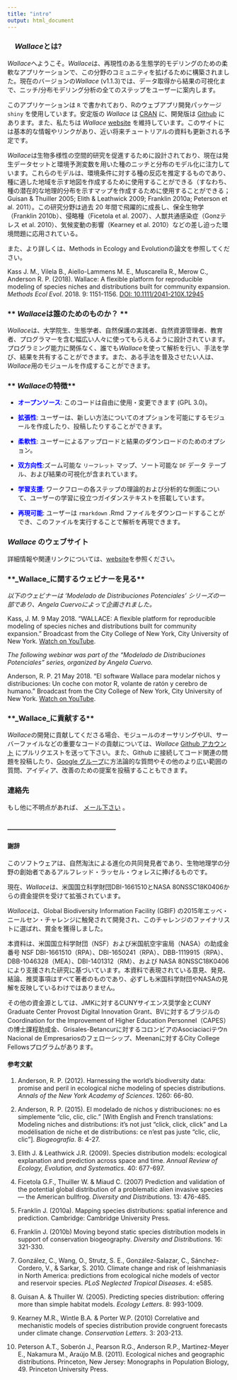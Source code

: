 ```yaml
---
title: "intro"
output: html_document
---
```


### **　*Wallace*とは?**

*Wallace*へようこそ。*Wallace*は、再現性のある生態学的モデリングのための柔軟なアプリケーションで、この分野のコミュニティを拡げるために構築されました。現在のバージョンの*Wallace* (v1.1.3)では、データ取得から結果の可視化まで、ニッチ/分布モデリング分析の全てのステップをユーザーに案内します。

このアプリケーションは `R` で書かれており、Rのウェブアプリ開発パッケージ `shiny` を使用しています。安定版の *Wallace* は <a href='https://CRAN.R-project.org/package=wallace' target='_blank'>CRAN</a> に、開発版は <a href='https://github.com/wallaceEcoMod/wallace' target='_blank'>Github</a> にあります。また、私たちは *Wallace* <a href='https://wallaceecomod.github.io/' target='_blank'>website</a> を維持しています。このサイトには基本的な情報やリンクがあり、近い将来チュートリアルの資料も更新される予定です。

*Wallace*は生物多様性の空間的研究を促進するために設計されており、現在は発生データセットと環境予測変数を用いた種のニッチと分布のモデル化に注力しています。これらのモデルは、環境条件に対する種の反応を推定するものであり、種に適した地域を示す地図を作成するために使用することができる（すなわち、種の潜在的な地理的分布を示すマップを作成するために使用することができる；Guisan & Thuiller 2005; Elith & Leathwick 2009; Franklin 2010a; Peterson et al. 2011）。この研究分野は過去 20 年間で飛躍的に成長し、保全生物学（Franklin 2010b）、侵略種（Ficetola et al. 2007）、人獣共通感染症（Gonzテレス et al. 2010）、気候変動の影響（Kearney et al. 2010）などの差し迫った環境問題に応用されている。

また、より詳しくは、Methods in Ecology and Evolutionの論文を参照してください。

Kass J. M., Vilela B., Aiello-Lammens M. E., Muscarella R., Merow C., Anderson R. P. (2018). Wallace: A flexible platform for reproducible modeling of species niches and distributions built for community expansion. *Methods Ecol Evol*. 2018. 9: 1151-1156. <a href="https://doi.org/10.1111/2041-210X.12945" target="_blank">DOI: 10.1111/2041-210X.12945</a>

### ** *Wallace*は誰のためのものか？ **

*Wallace*は、大学院生、生態学者、自然保護の実践者、自然資源管理者、教育者、プログラマーを含む幅広い人々に使ってもらえるように設計されています。プログラミング能力に関係なく、誰でも*Wallace*を使って解析を行い、手法を学び、結果を共有することができます。また、ある手法を普及させたい人は、*Wallace*用のモジュールを作成することができます。

### ** *Wallace*の特徴**

* **<span style='color:blue'>オープンソース</span>**: このコードは自由に使用・変更できます (GPL 3.0)。

* **<span style='color:blue'>拡張性</span>**:  ユーザーは、新しい方法についてのオプションを可能にするモジュールを作成したり、投稿したりすることができます。

* **<span style='color:blue'>柔軟性</span>**: ユーザーによるアップロードと結果のダウンロードのためのオプション。

* **<span style='color:blue'>双方向性</span>**:ズーム可能な `リーフレット` マップ、ソート可能な `DF` データ テーブル、および結果の可視化が含まれています。

* **<span style='color:blue'>学習支援</span>**:  ワークフローの各ステップの理論的および分析的な側面について、ユーザーの学習に役立つガイダンステキストを搭載しています。

* **<span style="color:blue">再現可能</span>**: ユーザーは `rmarkdown` .Rmd ファイルをダウンロードすることができ、このファイルを実行することで解析を再現できます。

### **_Wallace_ のウェブサイト**

詳細情報や関連リンクについては、<a href='https://wallaceecomod.github.io/' target='_blank'>website</a>を参照ください。

### **_Wallace_に関するウェビナーを見る**

*以下のウェビナーは 'Modelado de Distribuciones Potenciales' シリーズの一部であり、Angela Cuervoによって企画されました。*

Kass, J. M. 9 May 2018. "WALLACE: A flexible platform for reproducible modeling of species niches and distributions built for community expansion." Broadcast from the City College of New York, City University of New York. <a href="https://www.youtube.com/watch?v=00CSd9vx2CE&feature=youtu.be" target="_blank">Watch on YouTube</a>.

*The following webinar was part of the "Modelado de Distribuciones Potenciales" series, organized by Angela Cuervo.*

Anderson, R. P. 21 May 2018. "El software Wallace para modelar nichos y distribuciones: Un coche con motor R, volante de ratón y cerebro de humano." Broadcast from the City College of New York, City University of New York. <a href="https://www.youtube.com/watch?v=0652g9PDKp4" target="_blank">Watch on YouTube</a>. 

### **_Wallace_に貢献する**

*Wallace*の開発に貢献してくださる場合、モジュールのオーサリングやUI、サーバーファイルなどの重要なコードの貢献については、*Wallace* <a href='https://github.com/wallaceEcoMod/wallace' target='_blank'>Github アカウント</a> にプルリクエストを送って下さい。また、Github に接続してコード関連の問題を投稿したり、<a href='https://groups.google.com/forum/#!forum/wallaceecomod' target='_blank'>Google グループ</a>に方法論的な質問やその他のより広い範囲の質問、アイディア、改善のための提案を投稿することもできます。

### **連絡先**

もし他に不明点があれば、 <a href='mailto:wallaceecomod@gmail.com'>メール下さい</a> 。

<br>
**-----------------------------------------------------**
<br>

#### **謝辞**

このソフトウェアは、自然淘汰による進化の共同発見者であり、生物地理学の分野の創始者であるアルフレッド・ラッセル・ウォレスに捧げるものです。

現在、*Wallace*は、米国国立科学財団DBI-1661510とNASA 80NSSC18K0406からの資金提供を受けて拡張されています。

*Wallace*は、Global Biodiversity Information Facility (GBIF) の2015年エッベ・ニールセン・チャレンジに触発されて開発され、このチャレンジのファイナリストに選ばれ、賞金を獲得しました。

本資料は、米国国立科学財団（NSF）および米国航空宇宙局（NASA）の助成金番号 NSF DBI-1661510（RPA）、DBI-1650241（RPA）、DBB-1119915（RPA）、DBB-1046328（MEA）、DBI-1401312（RM）、および NASA 80NSSC18K0406 により支援された研究に基づいています。本資料で表現されている意見、発見、結論、推奨事項はすべて著者のものであり、必ずしも米国科学財団やNASAの見解を反映しているわけではありません。

その他の資金源としては、JMKに対するCUNYサイエンス奨学金とCUNY Graduate Center Provost Digital Innovation Grant、BVに対するブラジルのCoordination for the Improvement of Higher Education Personnel（CAPES）の博士課程助成金、Grisales-Betancurに対するコロンビアのAsociaciaciテウn Nacional de Empresariosのフェローシップ、Meenanに対するCity College Fellowsプログラムがあります。


#### **参考文献**

1. Anderson, R. P. (2012). Harnessing the world's biodiversity data: promise and peril in ecological niche modeling of species distributions. *Annals of the New York Academy of Sciences*. 1260: 66-80.

2. Anderson, R. P. (2015). El modelado de nichos y distribuciones: no es simplemente "clic, clic, clic." [With English and French translations: Modeling niches and distributions: it's not just "click, click, click" and La modélisation de niche et de distributions: ce n'est pas juste "clic, clic, clic"]. *Biogeografía*. 8: 4-27.

3. Elith J. & Leathwick J.R. (2009). Species distribution models: ecological explanation and prediction across space and time. *Annual Review of Ecology, Evolution, and Systematics*. 40: 677-697.

4. Ficetola G.F., Thuiller W. & Miaud C. (2007) Prediction and validation of the potential global distribution of a problematic alien invasive species &horbar; the American bullfrog. *Diversity and Distributions*. 13: 476-485.

5. Franklin J. (2010a). Mapping species distributions: spatial inference and prediction. Cambridge: Cambridge University Press.

6. Franklin J. (2010b) Moving beyond static species distribution models in support of conservation biogeography. *Diversity and Distributions*. 16: 321-330.

7. González, C., Wang, O., Strutz, S. E., González-Salazar, C., Sánchez-Cordero, V., & Sarkar, S. 2010. Climate change and risk of leishmaniasis in North America: predictions from ecological niche models of vector and reservoir species. *PLoS Neglected Tropical Diseases*. 4: e585.

8. Guisan A. & Thuiller W. (2005). Predicting species distribution: offering more than simple habitat models. *Ecology Letters*. 8: 993-1009.

9. Kearney M.R., Wintle B.A. & Porter W.P. (2010) Correlative and mechanistic models of species distribution provide congruent forecasts under climate change. *Conservation Letters*. 3: 203-213.

10. Peterson A.T., Soberón J., Pearson R.G., Anderson R.P., Martinez-Meyer E., Nakamura M., Araújo M.B. (2011). Ecological niches and geographic distributions. Princeton, New Jersey: Monographs in Population Biology, 49. Princeton University Press.
